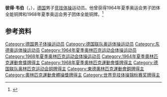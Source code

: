 {{NoteTA|G1=Sports}}
'''彼得·韦伯'''（{{lang-de|Peter Weber}}，{{bd|1938年|12月22日||}}），[[德国|德国]]男子[[竞技体操|竞技体操]]运动员。他曾获得1964年夏季奥运会男子团体全能铜牌和1968年夏季奥运会男子团体全能铜牌。<ref>{{Cite web|title=Peter WEBER|url=https://www.olympic.org/peter-weber|accessdate=2021-03-27|work=International Olympic Committee|archive-date=2017-11-07|archive-url=https://web.archive.org/web/20171107015218/https://www.olympic.org/Peter-Weber|dead-url=no}}</ref>

== 参考资料 ==
{{reflist}}

{{Authority control}}
{{DEFAULTSORT:Weber, Peter}}
[[Category:德国男子体操运动员|Category:德国男子体操运动员]]
[[Category:德国联队奥运体操运动员|Category:德国联队奥运体操运动员]]
[[Category:东德奥运体操运动员|Category:东德奥运体操运动员]]
[[Category:1964年夏季奥林匹克运动会体操运动员|Category:1964年夏季奥林匹克运动会体操运动员]]
[[Category:1968年夏季奥林匹克运动会体操运动员|Category:1968年夏季奥林匹克运动会体操运动员]]
[[Category:1964年夏季奧林匹克運動會獎牌得主|Category:1964年夏季奧林匹克運動會獎牌得主]]
[[Category:1968年夏季奧林匹克運動會獎牌得主|Category:1968年夏季奧林匹克運動會獎牌得主]]
[[Category:德国联队奥林匹克运动会铜牌得主|Category:德国联队奥林匹克运动会铜牌得主]]
[[Category:東德奧林匹克運動會銅牌得主|Category:東德奧林匹克運動會銅牌得主]]
[[Category:奧林匹克運動會體操獎牌得主|Category:奧林匹克運動會體操獎牌得主]]
[[Category:世界竞技体操锦标赛奖牌得主|Category:世界竞技体操锦标赛奖牌得主]]